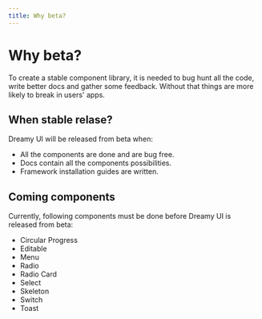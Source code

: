 ```yaml
---
title: Why beta?
---
```


# Why beta?

To create a stable component library, it is needed to bug hunt all the code, write better docs and gather some feedback. Without that things are more likely to break in users' apps.

## When stable relase?

Dreamy UI will be released from beta when:
- All the components are done and are bug free. 
- Docs contain all the components possibilities.
- Framework installation guides are written.

## Coming components

Currently, following components must be done before Dreamy UI is released from beta:

- Circular Progress
- Editable
- Menu
- Radio
- Radio Card
- Select
- Skeleton
- Switch
- Toast